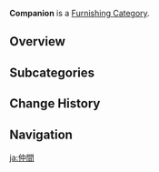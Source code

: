{{Terminology Infobox
|type         = Item Groups
|type2        = Furnishing Categories
|type3        = Exterior Furnishings
|type4        = Interior Furnishings
}}
'''Companion''' is a [[Furnishing Category]].

==Overview==
{{Transclude|Serenitea Pot|Companions|section=1|main=1}}

==Subcategories==
{{DPL Furnishing Categories|Companion}}

==Change History==
{{Change History|1.5}}

==Navigation==
{{Furnishing Navbox/Living|companion}}

[[Category:Companion| ]]

[[ja:仲間]]